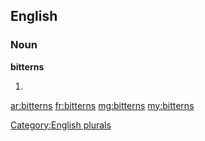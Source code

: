 ==English==

===Noun===
'''bitterns'''

# {{plural of|bittern}}

[[Category:English plurals]]

[[ar:bitterns]]
[[fr:bitterns]]
[[mg:bitterns]]
[[my:bitterns]]